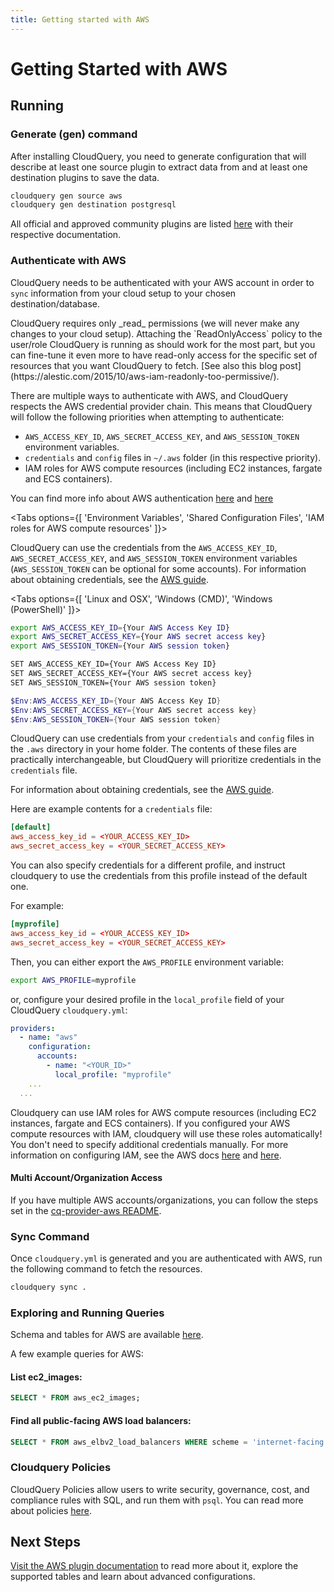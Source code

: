 ```yaml
---
title: Getting started with AWS
---
```



# Getting Started with AWS

<DownloadSection />

## Running

### Generate (gen) command

After installing CloudQuery,
you need to generate configuration that will describe at least one source plugin to extract data from and at least one
destination plugins to save the data.

```bash
cloudquery gen source aws
cloudquery gen destination postgresql
```

All official and approved community plugins are listed [here](/plugins) with their respective documentation.

<SpawnSection />

### Authenticate with AWS

CloudQuery needs to be authenticated with your AWS account in order to `sync` information from your cloud setup to your
chosen destination/database.

<Callout type="info">
CloudQuery requires only _read_ permissions (we will never make any changes to your cloud setup).
Attaching the `ReadOnlyAccess` policy to the user/role CloudQuery is running as should work for the most part,
but you can fine-tune it even more to have read-only access for the specific set of resources that you want
CloudQuery to fetch.
[See also this blog post](https://alestic.com/2015/10/aws-iam-readonly-too-permissive/).
</Callout>

There are multiple ways to authenticate with AWS, and CloudQuery respects the AWS credential provider chain.
This means that CloudQuery will follow the following priorities when attempting to authenticate:

- `AWS_ACCESS_KEY_ID`, `AWS_SECRET_ACCESS_KEY`, and `AWS_SESSION_TOKEN` environment variables.
- `credentials` and `config` files in `~/.aws` folder (in this respective priority).
- IAM roles for AWS compute resources (including EC2 instances, fargate and ECS containers).

You can find more info about AWS authentication
[here](https://aws.github.io/aws-sdk-go-v2/docs/configuring-sdk/#specifying-credentials) and [here](https://docs.aws.amazon.com/sdkref/latest/guide/creds-config-files.html)

<Tabs options={[ 'Environment Variables', 'Shared Configuration Files', 'IAM roles for AWS compute resources' ]}>

<Tab>

CloudQuery can use the credentials from the `AWS_ACCESS_KEY_ID`, `AWS_SECRET_ACCESS_KEY`, and
`AWS_SESSION_TOKEN` environment variables (`AWS_SESSION_TOKEN` can be optional for some accounts). For information about obtaining credentials, see the
[AWS guide](https://aws.github.io/aws-sdk-go-v2/docs/getting-started/#get-your-aws-access-keys).

<Tabs options={[ 'Linux and OSX', 'Windows (CMD)', 'Windows (PowerShell)' ]}>

<Tab>

```bash
export AWS_ACCESS_KEY_ID={Your AWS Access Key ID}
export AWS_SECRET_ACCESS_KEY={Your AWS secret access key}
export AWS_SESSION_TOKEN={Your AWS session token}
```

</Tab>

<Tab>

```bash
SET AWS_ACCESS_KEY_ID={Your AWS Access Key ID}
SET AWS_SECRET_ACCESS_KEY={Your AWS secret access key}
SET AWS_SESSION_TOKEN={Your AWS session token}
```

</Tab>

<Tab>

```powershell
$Env:AWS_ACCESS_KEY_ID={Your AWS Access Key ID}
$Env:AWS_SECRET_ACCESS_KEY={Your AWS secret access key}
$Env:AWS_SESSION_TOKEN={Your AWS session token}
```

</Tab>

</Tabs>

</Tab>

<Tab>

CloudQuery can use credentials from your `credentials` and `config` files in the `.aws` directory in your home folder.
The contents of these files are practically interchangeable, but CloudQuery will prioritize credentials in the `credentials` file.

For information about obtaining credentials, see the
[AWS guide](https://aws.github.io/aws-sdk-go-v2/docs/getting-started/#get-your-aws-access-keys).

Here are example contents for a `credentials` file:

```toml title="~/.aws/credentials"
[default]
aws_access_key_id = <YOUR_ACCESS_KEY_ID>
aws_secret_access_key = <YOUR_SECRET_ACCESS_KEY>
```

You can also specify credentials for a different profile, and instruct cloudquery to use the credentials from this profile instead of the default one.

For example:

```toml title="~/.aws/credentials"
[myprofile]
aws_access_key_id = <YOUR_ACCESS_KEY_ID>
aws_secret_access_key = <YOUR_SECRET_ACCESS_KEY>
```

Then, you can either export the `AWS_PROFILE` environment variable:

```bash
export AWS_PROFILE=myprofile
```

or, configure your desired profile in the `local_profile` field of your CloudQuery `cloudquery.yml`:

```yaml title="cloudquery.yml"
providers:
  - name: "aws"
    configuration:
      accounts:
        - name: "<YOUR_ID>"
          local_profile: "myprofile"
    ...
  ...
```

</Tab>

<Tab>

Cloudquery can use IAM roles for AWS compute resources (including EC2 instances, fargate and ECS containers).
If you configured your AWS compute resources with IAM, cloudquery will use these roles automatically! You don't need to specify additional
credentials manually. For more information on configuring IAM, see the AWS docs [here](https://docs.aws.amazon.com/AWSEC2/latest/UserGuide/iam-roles-for-amazon-ec2.html) and [here](https://docs.aws.amazon.com/AmazonECS/latest/developerguide/task-iam-roles.html).

</Tab>

</Tabs>

#### Multi Account/Organization Access

If you have multiple AWS accounts/organizations, you can follow the steps set in the [cq-provider-aws README](/plugins/aws#multi-account-configuration-aws-organizations).

### Sync Command

Once `cloudquery.yml` is generated and you are authenticated with AWS, run the following command to fetch the resources.

```bash
cloudquery sync .
```

### Exploring and Running Queries

<ExploreSection/>

Schema and tables for AWS are available [here](/plugins/aws/tables).

A few example queries for AWS:

#### List ec2_images:

```sql
SELECT * FROM aws_ec2_images;
```

#### Find all public-facing AWS load balancers:

```sql
SELECT * FROM aws_elbv2_load_balancers WHERE scheme = 'internet-facing';
```

### Cloudquery Policies

CloudQuery Policies allow users to write security, governance, cost, and compliance rules with SQL, and run them with `psql`.
You can read more about policies [here](/docs/policies).

## Next Steps

[Visit the AWS plugin documentation](/plugins/aws) to read more about it, explore the supported tables and learn about advanced configurations.
